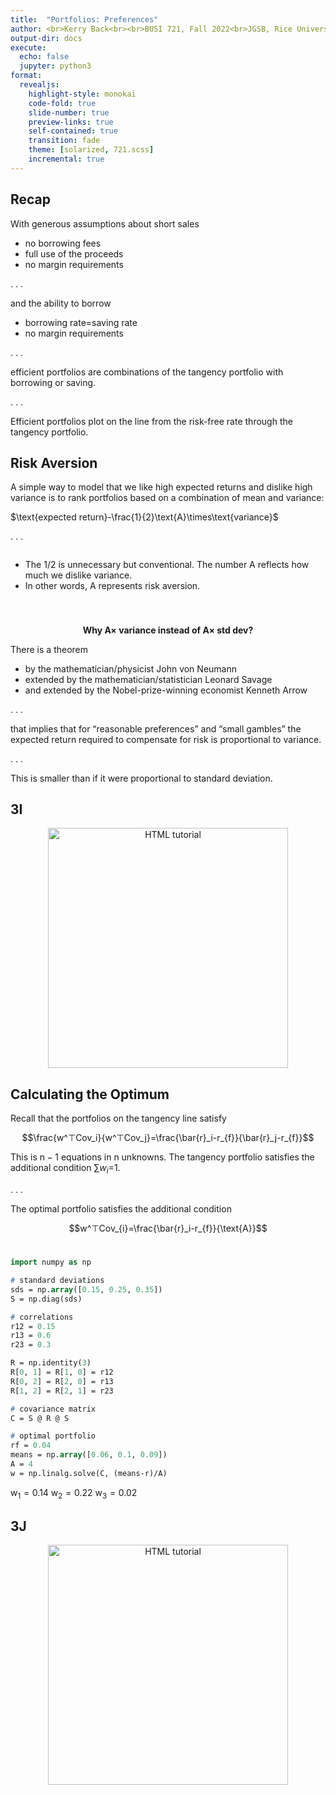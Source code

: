 ```yaml
---
title:  "Portfolios: Preferences"
author: <br>Kerry Back<br><br>BUSI 721, Fall 2022<br>JGSB, Rice University
output-dir: docs
execute:
  echo: false
  jupyter: python3
format: 
  revealjs:
    highlight-style: monokai
    code-fold: true
    slide-number: true
    preview-links: true
    self-contained: true
    transition: fade
    theme: [solarized, 721.scss]
    incremental: true
---
```


## Recap

With generous assumptions about short sales

* no borrowing fees
* full use of the proceeds
* no margin requirements 

. . .

and the ability to borrow

* borrowing rate=saving rate 
* no margin requirements 

. . .

efficient portfolios are combinations of the tangency portfolio with borrowing or saving.  

. . .

Efficient portfolios plot on the line from the risk-free rate through the tangency portfolio.

## Risk Aversion

A simple way to model that we like high expected returns and dislike high variance is to rank portfolios based on a combination of mean and variance:

$\text{expected return}-\frac{1}{2}\text{A}\times\text{variance}$

. . .

:::: {.columns}
::: {.column width="100%"}
- The 1/2 is unnecessary but conventional. The number $\text{A}$ reflects how much we dislike variance.  
- In other words, $\text{A}$ represents risk aversion. 

:::
::::
  

#

<p align=center> **Why $\text{A}\times$ variance instead of $\text{A} \times$ std dev?** </p> 

There is a theorem 

-   by the mathematician/physicist John von Neumann \
-   extended by the mathematician/statistician Leonard Savage \
-   and extended by the Nobel-prize-winning economist Kenneth Arrow \

. . .

that implies that for "reasonable preferences" and "small gambles" the expected return required to compensate for risk is proportional to variance.

. . .

This is smaller than if it were proportional to standard deviation.  

## 3I

<p align=center> 
<a href="https://bbcx-investments.com/assets/"><img src="images/Rice_Owl.jpg" alt="HTML tutorial" style="width:4in;"></a>
</p>

## Calculating the Optimum

Recall that the portfolios on the tangency line satisfy

$$\frac{w^⊤Cov_i}{w^⊤Cov_j}=\frac{\bar{r}_i-r_{f}}{\bar{r}_j-r_{f}}$$

This is $\text{n}-1$ equations in $\text{n}$ unknowns. The tangency portfolio satisfies the additional condition $\sum w_i$=1.

. . .

The optimal portfolio satisfies the additional condition

$$w^⊤Cov_{i}=\frac{\bar{r}_i-r_{f}}{\text{A}}$$

#

``` p
import numpy as np

# standard deviations
sds = np.array([0.15, 0.25, 0.35])
S = np.diag(sds)

# correlations
r12 = 0.15
r13 = 0.6
r23 = 0.3

R = np.identity(3)
R[0, 1] = R[1, 0] = r12
R[0, 2] = R[2, 0] = r13
R[1, 2] = R[2, 1] = r23

# covariance matrix
C = S @ R @ S

# optimal portfolio
rf = 0.04
means = np.array([0.06, 0.1, 0.09])
A = 4
w = np.linalg.solve(C, (means-r)/A)
```

$\text{w}_1=0.14$
$\text{w}_2=0.22$
$\text{w}_3=0.02$



## 3J

<p align=center> 
<a href="https://bbcx-investments.com/assets/"><img src="images/Rice_Owl.jpg" alt="HTML tutorial" style="width:4in;"></a>
</p>
